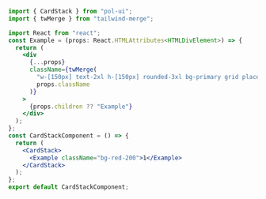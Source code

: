 ```jsx
import { CardStack } from "pol-ui";
import { twMerge } from "tailwind-merge";

import React from "react";
const Example = (props: React.HTMLAttributes<HTMLDivElement>) => {
  return (
    <div
      {...props}
      className={twMerge(
        "w-[150px] text-2xl h-[150px] rounded-3xl bg-primary grid place-items-center",
        props.className
      )}
    >
      {props.children ?? "Example"}
    </div>
  );
};
const CardStackComponent = () => {
  return (
    <CardStack>
      <Example className="bg-red-200">1</Example>
    </CardStack>
  );
};
export default CardStackComponent;
```
